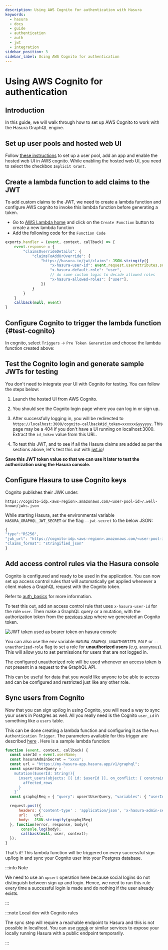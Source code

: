 ```yaml
---
description: Using AWS Cognito for authentication with Hasura
keywords:
  - hasura
  - docs
  - guide
  - authentication
  - auth
  - jwt
  - integration
sidebar_position: 3
sidebar_label: Using AWS Cognito for authentication
---
```



# Using AWS Cognito for authentication

## Introduction

In this guide, we will walk through how to set up AWS Cognito to work
with the Hasura GraphQL engine.

## Set up user pools and hosted web UI

Follow [these instructions](https://docs.aws.amazon.com/cognito/latest/developerguide/getting-started-with-cognito-user-pools.html)
to set up a user pool, add an app and enable the hosted web UI in AWS
cognito. While enabling the hosted web UI, you need to select the
checkbox `Implicit Grant`.

<Thumbnail
  src="/img/graphql/core/guides/cognito-app-client-settings.png"
  alt="Cognito App Client Settings"
/>

## Create a lambda function to add claims to the JWT

To add custom claims to the JWT, we need to create a lambda function and
configure AWS cognito to invoke this lambda function before generating a
token.

-   Go to [AWS Lambda home](https://console.aws.amazon.com/lambda/home)
    and click on the `Create Function` button to create a new lambda
    function
-   Add the following code for the `Function Code`

```javascript
exports.handler = (event, context, callback) => {
    event.response = {
        "claimsOverrideDetails": {
            "claimsToAddOrOverride": {
                "https://hasura.io/jwt/claims": JSON.stringify({
                    "x-hasura-user-id": event.request.userAttributes.sub,
                    "x-hasura-default-role": "user",
                    // do some custom logic to decide allowed roles
                    "x-hasura-allowed-roles": ["user"],
                })
            }
        }
    }
    callback(null, event)
}
```
<Thumbnail
  src="/img/graphql/core/guides/cognito-lambda.png"
  alt="Cognito Lambda function to add claims to the JWT"
/>

## Configure Cognito to trigger the lambda function {#test-cognito}

In cognito, select `Triggers` -> `Pre Token Generation` and choose the
lambda function created above:

<Thumbnail
  src="/img/graphql/core/guides/cognito-triggers-1.png"
  alt="Select lambda for the trigger"
/>

<Thumbnail
  src="/img/graphql/core/guides/cognito-triggers-2.png"
  alt="Select lambda for the trigger"
/>

## Test the Cognito login and generate sample JWTs for testing

You don't need to integrate your UI with Cognito for testing. You can
follow the steps below:

1.  Launch the hosted UI from AWS Cognito.

<Thumbnail
  src="/img/graphql/core/guides/cognito-launch-hosted-ui.png"
  alt="Launch Cognito Login UI"
/>

2.  You should see the Cognito login page where you can log in or sign
    up.

<Thumbnail
  src="/img/graphql/core/guides/cognito-login.png"
  alt="Cognito Login Page"
/>

3. After successfully logging in, you will be redirected to
`https://localhost:3000/cognito-callback#id_token=xxxxxx&yyyyyy`. This
page may be a 404 if you don't have a UI running on localhost:3000.
Extract the `id_token` value from this URL.

<Thumbnail
  src="/img/graphql/core/guides/cognito-redirect.png"
  alt="JWT from id_token query param"
/>

4.  To test this JWT, and to see if all the Hasura claims are added as
    per the sections above, let's test this out with
    [jwt.io](https://jwt.io)!

<Thumbnail
  src="/img/graphql/core/guides/cognito-jwt.png"
  alt="JWT debug on jwt.io"
/>

**Save this JWT token value so that we can use it later to test the
authorization using the Hasura console.**

## Configure Hasura to use Cognito keys

Cognito publishes their JWK under:

`https://cognito-idp.<aws-region>.amazonaws.com/<user-pool-id>/.well-known/jwks.json`

While starting Hasura, set the environmental variable
`HASURA_GRAPHQL_JWT_SECRET` or the flag `--jwt-secret` to the below
JSON:

```javascript
{
"type":"RS256",
"jwk_url": "https://cognito-idp.<aws-region>.amazonaws.com/<user-pool-id>/.well-known/jwks.json",
"claims_format": "stringified_json"
}
```

## Add access control rules via the Hasura console

Cognito is configured and ready to be used in the application. You can
now set up access control rules that will automatically get applied
whenever a client makes a GraphQL request with the Cognito token.

Refer to [auth_basics](/graphql/core/auth/authorization/basics.mdx) for more information.

To test this out, add an access control rule that uses
`x-hasura-user-id` for the role `user`. Then make a GraphQL query or a
mutation, with the authorization token from the
[previous step](/graphql/core/guides/integrations/aws-cognito.mdx#test-cognito) where we generated an Cognito token.

<img src="https://graphql-engine-cdn.hasura.io/img/jwt-header-auth-hasura.png" class="no-shadow no-shadow" alt="JWT token used as bearer token on hasura console" />

You can also use the env variable `HASURA_GRAPHQL_UNAUTHORIZED_ROLE` or
`--unauthorized-role` flag to set a role for **unauthorized users**
(e.g. `anonymous`). This will allow you to set permissions for users
that are not logged in.

The configured unauthorized role will be used whenever an access token
is not present in a request to the GraphQL API.

This can be useful for data that you would like anyone to be able to
access and can be configured and restricted just like any other role.

## Sync users from Cognito

Now that you can sign up/log in using Cognito, you will need a way to
sync your users in Postgres as well. All you really need is the Cognito
`user_id` in something like a `users` table.

This can be done creating a lambda function and configuring it as the
`Post Authentication Trigger`. The parameters available for this trigger
are described [here](https://docs.aws.amazon.com/cognito/latest/developerguide/user-pool-lambda-post-authentication.html)
. Here is a sample lambda function:

```javascript
function (event, context, callback) {
  const userId = event.userName;
  const hasuraAdminSecret = "xxxx";
  const url = "https://my-hasura-app.hasura.app/v1/graphql";
  const upsertUserQuery = `
    mutation($userId: String!){
      insert_users(objects: [{ id: $userId }], on_conflict: { constraint: users_pkey, update_columns: [] }) {
        affected_rows
      }
    }`
  const graphqlReq = { "query": upsertUserQuery, "variables": { "userId": userId } }

  request.post({
      headers: {'content-type' : 'application/json', 'x-hasura-admin-secret': hasuraAdminSecret},
      url:   url,
      body:  JSON.stringify(graphqlReq)
  }, function(error, response, body){
       console.log(body);
       callback(null, user, context);
  });
}
```

That’s it! This lambda function will be triggered on every successful
sign up/log in and sync your Cognito user into your Postgres database.

:::info Note

We need to use an `upsert` operation here because social logins do not
distinguish between sign up and login. Hence, we need to run this rule
every time a successful login is made and do nothing if the user already
exists.

:::

:::note Local dev with Cognito rules

The sync step will require a reachable endpoint to Hasura and this is
not possible in localhost. You can use [ngrok](https://ngrok.com/) or
similar services to expose your locally running Hasura with a public
endpoint temporarily.

:::
